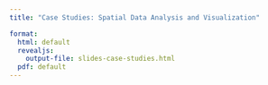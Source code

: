 ```yaml
---
title: "Case Studies: Spatial Data Analysis and Visualization"

format: 
  html: default
  revealjs: 
    output-file: slides-case-studies.html
  pdf: default
---
```


